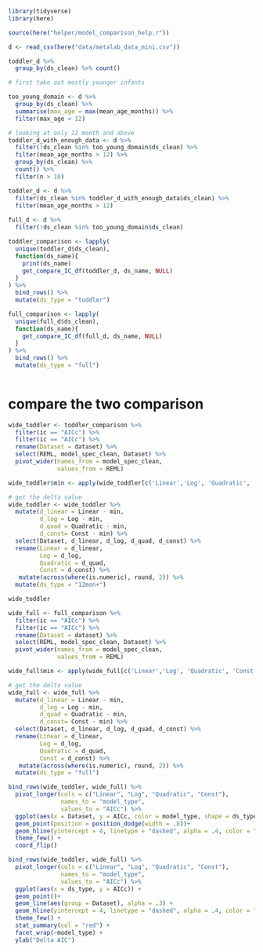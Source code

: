 ```r
library(tidyverse)
library(here)

source(here("helper/model_comparison_help.r"))

d <- read_csv(here("data/metalab_data_mini.csv"))


```

```r
toddler_d %>% 
  group_by(ds_clean) %>% count()
```


```r
# first take out mostly younger infants

too_young_domain <- d %>% 
  group_by(ds_clean) %>% 
  summarise(max_age = max(mean_age_months)) %>% 
  filter(max_age < 12)

# looking at only 12 month and above
toddler_d_with_enough_data <- d %>% 
  filter(!ds_clean %in% too_young_domain$ds_clean) %>% 
  filter(mean_age_months > 12) %>% 
  group_by(ds_clean) %>% 
  count() %>% 
  filter(n > 10)

toddler_d <- d %>% 
  filter(ds_clean %in% toddler_d_with_enough_data$ds_clean) %>% 
  filter(mean_age_months > 12) 
  
full_d <- d %>% 
  filter(!ds_clean %in% too_young_domain$ds_clean) 

toddler_comparison <- lapply(
  unique(toddler_d$ds_clean), 
  function(ds_name){
    print(ds_name)
    get_compare_IC_df(toddler_d, ds_name, NULL)
  }
) %>% 
  bind_rows() %>% 
  mutate(ds_type = "toddler")

full_comparison <- lapply(
  unique(full_d$ds_clean), 
  function(ds_name){
    get_compare_IC_df(full_d, ds_name, NULL)
  }
) %>% 
  bind_rows() %>% 
  mutate(ds_type = "full")
  
```

# compare the two comparison 

```r
wide_toddler <- toddler_comparison %>% 
  filter(ic == "AICc") %>% 
  filter(ic == "AICc") %>% 
  rename(Dataset = dataset) %>% 
  select(REML, model_spec_clean, Dataset) %>% 
  pivot_wider(names_from = model_spec_clean, 
              values_from = REML)

wide_toddler$min <- apply(wide_toddler[c('Linear','Log', 'Quadratic', 'Const')], 1, min)

# get the delta value 
wide_toddler <- wide_toddler %>% 
  mutate(d_linear = Linear - min, 
         d_log = Log - min, 
         d_quad = Quadratic - min, 
         d_const= Const - min) %>% 
  select(Dataset, d_linear, d_log, d_quad, d_const) %>% 
  rename(Linear = d_linear, 
         Log = d_log, 
         Quadratic = d_quad, 
         Const = d_const) %>% 
   mutate(across(where(is.numeric), round, 2)) %>% 
  mutate(ds_type = "12mon+")

wide_toddler
```


```r

wide_full <- full_comparison %>% 
  filter(ic == "AICc") %>% 
  filter(ic == "AICc") %>% 
  rename(Dataset = dataset) %>% 
  select(REML, model_spec_clean, Dataset) %>% 
  pivot_wider(names_from = model_spec_clean, 
              values_from = REML)

wide_full$min <- apply(wide_full[c('Linear','Log', 'Quadratic', 'Const')], 1, min)

# get the delta value 
wide_full <- wide_full %>% 
  mutate(d_linear = Linear - min, 
         d_log = Log - min, 
         d_quad = Quadratic - min, 
         d_const= Const - min) %>% 
  select(Dataset, d_linear, d_log, d_quad, d_const) %>% 
  rename(Linear = d_linear, 
         Log = d_log, 
         Quadratic = d_quad, 
         Const = d_const) %>% 
   mutate(across(where(is.numeric), round, 2)) %>% 
  mutate(ds_type = "full")


```

```r
bind_rows(wide_toddler, wide_full) %>% 
  pivot_longer(cols = c("Linear", "Log", "Quadratic", "Const"), 
               names_to = "model_type", 
               values_to = "AICc") %>% 
  ggplot(aes(x = Dataset, y = AICc, color = model_type, shape = ds_type, group = ds_type)) + 
  geom_point(position = position_dodge(width = .8))+ 
  geom_hline(yintercept = 4, linetype = "dashed", alpha = .4, color = "gray")+
  theme_few() + 
  coord_flip()
```


```r
bind_rows(wide_toddler, wide_full) %>% 
  pivot_longer(cols = c("Linear", "Log", "Quadratic", "Const"), 
               names_to = "model_type", 
               values_to = "AICc") %>% 
  ggplot(aes(x = ds_type, y = AICc)) + 
  geom_point()+
  geom_line(aes(group = Dataset), alpha = .3) + 
  geom_hline(yintercept = 4, linetype = "dashed", alpha = .4, color = "gray")+
  theme_few() +
  stat_summary(col = "red") + 
  facet_wrap(~model_type) +
  ylab("Delta AIC")
```


